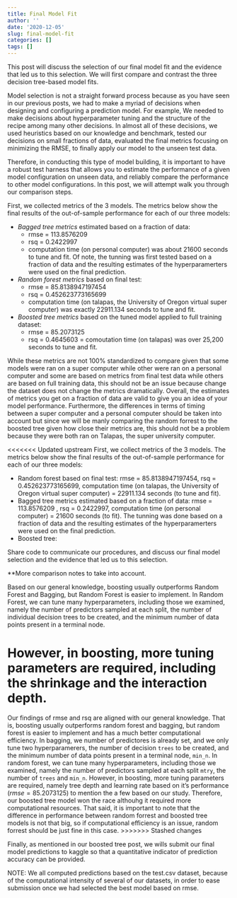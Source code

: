 ```yaml
---
title: Final Model Fit
author: ''
date: '2020-12-05'
slug: final-model-fit
categories: []
tags: []
---
```


This post will discuss the selection of our final model fit and the evidence that led us to this selection. We will first compare and contrast the three decision tree-based model fits. 

Model selection is not a straight forward process because as you have seen in our previous posts, we had to make a myriad of decisions when designing and configuring a prediction model. For example, We needed to make decisions about hyperparameter tuning and the structure of the recipe among many other decisions. In almost all of these decisions, we used heuristics based on our knowledge and benchmark, tested our decisions on small fractions of data, evaluated the final metrics focusing on minimizing the RMSE, to finally apply our model to the unseen test data.  

Therefore, in conducting this type of model building, it is important to have a robust test harness that allows you to estimate the performance of a given model configuration on unseen data, and reliably compare the performance to other model configurations. In this post, we will attempt walk you through our comparison steps. 

First, we collected metrics of the 3 models. The metrics below show the final results of the out-of-sample performance for each of our three models:

-  *Bagged tree metrics* estimated based on a fraction of data: 
      - rmse = 113.8576209 
      - rsq = 0.2422997
      - computation time (on personal computer) was about 21600 seconds to tune and fit. Of note, the tunning was first tested based on a fraction of data and the resulting estimates of the hyperparamerters were used on the final prediction. 

-  *Random forest metrics* based on final test: 
      - rmse = 85.8138947197454
      - rsq = 0.452623773165699
      - computation time (on talapas, the University of Oregon virtual super computer) was exactly 22911.134 seconds to tune and fit.

-  *Boosted tree metrics* based on the tuned model applied to full training dataset: 
      - rmse = 85.2073125
      - rsq = 0.4645603
      = comoutation time (on talapas) was over 25,200 seconds to tune and fit.  

While these metrics are not 100% standardized to compare given that some models were ran on a super computer while other were ran on a personal computer and some are based on metrics from final test data while others are based on full training data, this should not be an issue because change the dataset does not change the metrics dramatically. Overall, the estimates of metrics you get on a fraction of data are valid to give you an idea of your model performance. Furthermore, the differences in terms of timing between a super computer and a personal computer should be taken into account but since we will be manly comparing the random forrest to the boosted tree given how close their metrics are, this should not be a problem because they were both ran on Talapas, the super university computer.

<<<<<<< Updated upstream
First, we collect metrics of the 3 models. The metrics below show the final results of the out-of-sample performance for each of our three models:


* Random forest based on final test: rmse = 85.8138947197454, rsq = 0.452623773165699, computation time (on talapas, the University of Oregon virtual super computer) = 22911.134 seconds (to tune and fit).
* Bagged tree metrics estimated based on a fraction of data: rmse = 113.8576209 , rsq = 0.2422997, computation time (on personal computer) = 21600 seconds (to fit). The tunning was done based on a fraction of data and the resulting estimates of the hyperparamerters were used on the final prediction. 
* Boosted tree: 

Share code to communicate our procedures, and discuss our final model selection and the evidence that led us to this selection.


**More comparison notes to take into account. 

Based on our general knowledge, boosting usually outperforms Random Forest and Bagging, but Random Forest is easier to implement. In Random Forest, we can tune many hyperparameters, including those we examined, namely the number of predictors sampled at each split, the number of individual decision trees to be created, and the minimum number of data points present in a terminal node. 

However, in boosting, more tuning parameters are required, including the shrinkage and the interaction depth. 
=======
Our findings of rmse and rsq are aligned with our general knowledge. That is, boosting usually outperforms random forest and bagging, but random forest is easier to implement and has a much better computational efficiency. In bagging, we number of predictores is already set, and we only tune two hyperparamerers, the number of decision `trees` to be created, and the minimum number of data points present in a terminal node, `min_n`. In random forest, we can tune many hyperparameters, including those we examined, namely the number of predictors sampled at each split `mtry`, the number of `trees` and `min_n`. However, in boosting, more tuning parameters are required, namely tree depth and learning rate based on it's performance $(rmse = 85.2073125)$ to mention the a few based on our study. Therefore, our boosted tree model won the race althouhg it required more computational resources. That said, it is important to note that the difference in performance between random forrest and boosted tree models is not that big, so if computational efficiency is an issue, random forrest should be just fine in this case. 
>>>>>>> Stashed changes

Finally, as mentioned in our boosted tree post, we wills submit our final model predictions to kaggle so that a quantitative indicator of prediction accuracy can be provided.


NOTE: We all computed predictions based on the test.csv dataset, because of the computational intensity of several of our datasets, in order to ease submission once we had selected the best model based on rmse. 